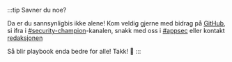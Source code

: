 :::tip Savner du noe?

Da er du sannsynligbis ikke alene! Kom veldig gjerne med bidrag på [GitHub](https://github.com/navikt/security-playbook), si ifra i [#security-champion](https://nav-it.slack.com/archives/CN8N938K1)-kanalen,
snakk med oss i [#appsec](https://nav-it.slack.com/archives/C06P91VN27M) eller kontakt [redaksjonen](<(https://teamkatalog.nav.no/team/b5915f11-0740-4a2e-b767-6ac5c407e9c7)>)

Så blir playbook enda bedre for alle! Takk! 💖
:::
